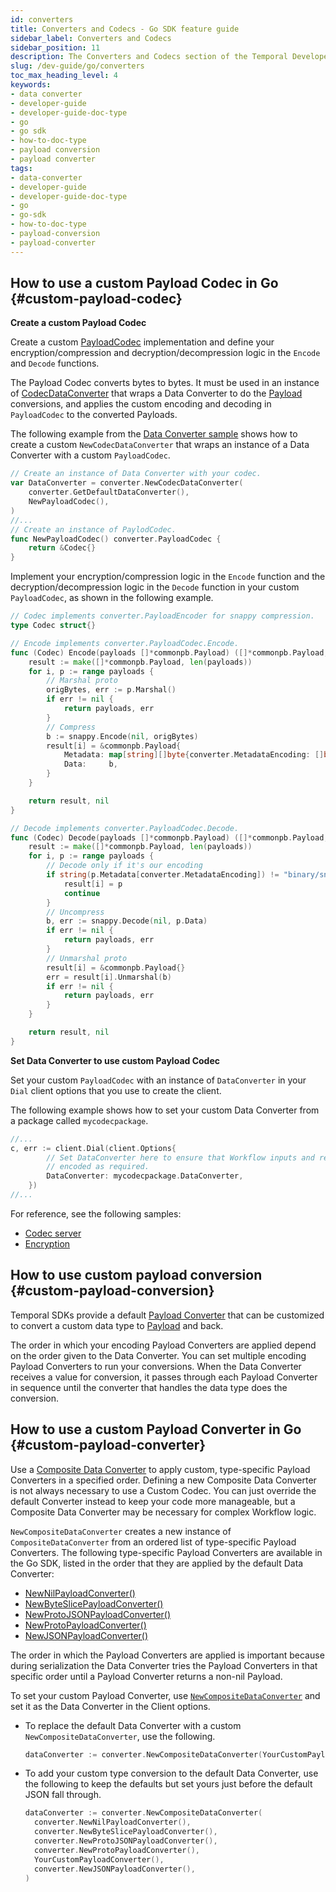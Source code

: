 ```yaml
---
id: converters
title: Converters and Codecs - Go SDK feature guide
sidebar_label: Converters and Codecs
sidebar_position: 11
description: The Converters and Codecs section of the Temporal Developer's guide provides guidance on how to support compression, encryption, and other special data handling by implementing custom converters and codecs.
slug: /dev-guide/go/converters
toc_max_heading_level: 4
keywords:
- data converter
- developer-guide
- developer-guide-doc-type
- go
- go sdk
- how-to-doc-type
- payload conversion
- payload converter
tags:
- data-converter
- developer-guide
- developer-guide-doc-type
- go
- go-sdk
- how-to-doc-type
- payload-conversion
- payload-converter
---
```


<!-- THIS FILE IS GENERATED. DO NOT EDIT THIS FILE DIRECTLY -->

## How to use a custom Payload Codec in Go {#custom-payload-codec}

**Create a custom Payload Codec**

Create a custom [PayloadCodec](https://pkg.go.dev/go.temporal.io/sdk/converter#PayloadCodec) implementation and define your encryption/compression and decryption/decompression logic in the `Encode` and `Decode` functions.

The Payload Codec converts bytes to bytes.
It must be used in an instance of [CodecDataConverter](https://pkg.go.dev/go.temporal.io/sdk/converter#CodecDataConverter) that wraps a Data Converter to do the [Payload](/dataconversion#payload) conversions, and applies the custom encoding and decoding in `PayloadCodec` to the converted Payloads.

The following example from the [Data Converter sample](https://github.com/temporalio/samples-go/blob/main/codec-server/data_converter.go) shows how to create a custom `NewCodecDataConverter` that wraps an instance of a Data Converter with a custom `PayloadCodec`.

```go
// Create an instance of Data Converter with your codec.
var DataConverter = converter.NewCodecDataConverter(
	converter.GetDefaultDataConverter(),
	NewPayloadCodec(),
)
//...
// Create an instance of PaylodCodec.
func NewPayloadCodec() converter.PayloadCodec {
	return &Codec{}
}
```

Implement your encryption/compression logic in the `Encode` function and the decryption/decompression logic in the `Decode` function in your custom `PayloadCodec`, as shown in the following example.

```go
// Codec implements converter.PayloadEncoder for snappy compression.
type Codec struct{}

// Encode implements converter.PayloadCodec.Encode.
func (Codec) Encode(payloads []*commonpb.Payload) ([]*commonpb.Payload, error) {
	result := make([]*commonpb.Payload, len(payloads))
	for i, p := range payloads {
		// Marshal proto
		origBytes, err := p.Marshal()
		if err != nil {
			return payloads, err
		}
		// Compress
		b := snappy.Encode(nil, origBytes)
		result[i] = &commonpb.Payload{
			Metadata: map[string][]byte{converter.MetadataEncoding: []byte("binary/snappy")},
			Data:     b,
		}
	}

	return result, nil
}

// Decode implements converter.PayloadCodec.Decode.
func (Codec) Decode(payloads []*commonpb.Payload) ([]*commonpb.Payload, error) {
	result := make([]*commonpb.Payload, len(payloads))
	for i, p := range payloads {
		// Decode only if it's our encoding
		if string(p.Metadata[converter.MetadataEncoding]) != "binary/snappy" {
			result[i] = p
			continue
		}
		// Uncompress
		b, err := snappy.Decode(nil, p.Data)
		if err != nil {
			return payloads, err
		}
		// Unmarshal proto
		result[i] = &commonpb.Payload{}
		err = result[i].Unmarshal(b)
		if err != nil {
			return payloads, err
		}
	}

	return result, nil
}
```

**Set Data Converter to use custom Payload Codec**

Set your custom `PayloadCodec` with an instance of `DataConverter` in your `Dial` client options that you use to create the client.

The following example shows how to set your custom Data Converter from a package called `mycodecpackage`.

```go
//...
c, err := client.Dial(client.Options{
		// Set DataConverter here to ensure that Workflow inputs and results are
		// encoded as required.
		DataConverter: mycodecpackage.DataConverter,
	})
//...
```

For reference, see the following samples:

- [Codec server](https://github.com/temporalio/samples-go/tree/main/codec-server)
- [Encryption](https://github.com/temporalio/samples-go/tree/main/encryption)

## How to use custom payload conversion {#custom-payload-conversion}

Temporal SDKs provide a default [Payload Converter](/dataconversion#payload-converter) that can be customized to convert a custom data type to [Payload](/dataconversion#payload) and back.

The order in which your encoding Payload Converters are applied depend on the order given to the Data Converter.
You can set multiple encoding Payload Converters to run your conversions.
When the Data Converter receives a value for conversion, it passes through each Payload Converter in sequence until the converter that handles the data type does the conversion.

## How to use a custom Payload Converter in Go {#custom-payload-converter}

Use a [Composite Data Converter](https://pkg.go.dev/go.temporal.io/sdk/converter#CompositeDataConverter) to apply custom, type-specific Payload Converters in a specified order.
Defining a new Composite Data Converter is not always necessary to use a Custom Codec.
You can just override the default Converter instead to keep your code more manageable, but a Composite Data Converter may be necessary for complex Workflow logic.

`NewCompositeDataConverter` creates a new instance of `CompositeDataConverter` from an ordered list of type-specific Payload Converters.
The following type-specific Payload Converters are available in the Go SDK, listed in the order that they are applied by the default Data Converter:

- [NewNilPayloadConverter()](https://pkg.go.dev/go.temporal.io/sdk/converter#NilPayloadConverter.ToString)
- [NewByteSlicePayloadConverter()](https://pkg.go.dev/go.temporal.io/sdk/converter#ByteSlicePayloadConverter)
- [NewProtoJSONPayloadConverter()](https://pkg.go.dev/go.temporal.io/sdk/converter#ProtoJSONPayloadConverter)
- [NewProtoPayloadConverter()](https://pkg.go.dev/go.temporal.io/sdk/converter#ProtoPayloadConverter)
- [NewJSONPayloadConverter()](https://pkg.go.dev/go.temporal.io/sdk/converter#JSONPayloadConverter)

The order in which the Payload Converters are applied is important because during serialization the Data Converter tries the Payload Converters in that specific order until a Payload Converter returns a non-nil Payload.

To set your custom Payload Converter, use [`NewCompositeDataConverter`](https://pkg.go.dev/go.temporal.io/sdk/converter#NewCompositeDataConverter) and set it as the Data Converter in the Client options.

- To replace the default Data Converter with a custom `NewCompositeDataConverter`, use the following.

  ```go
  dataConverter := converter.NewCompositeDataConverter(YourCustomPayloadConverter())
  ```

- To add your custom type conversion to the default Data Converter, use the following to keep the defaults but set yours just before the default JSON fall through.

  ```go
  dataConverter := converter.NewCompositeDataConverter(
    converter.NewNilPayloadConverter(),
    converter.NewByteSlicePayloadConverter(),
    converter.NewProtoJSONPayloadConverter(),
    converter.NewProtoPayloadConverter(),
    YourCustomPayloadConverter(),
    converter.NewJSONPayloadConverter(),
  )
  ```

